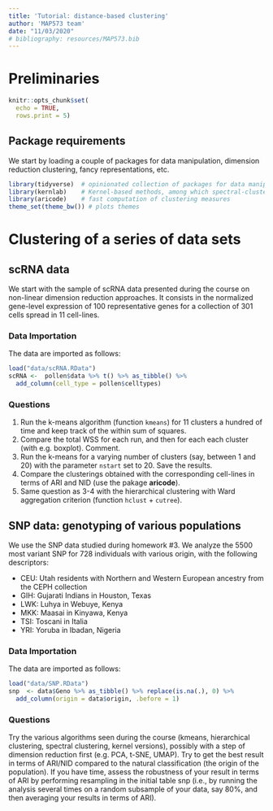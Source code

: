 ```yaml
---
title: 'Tutorial: distance-based clustering'
author: 'MAP573 team'
date: "11/03/2020"
# bibliography: resources/MAP573.bib
---
```


# Preliminaries

```r
knitr::opts_chunk$set(
  echo = TRUE,
  rows.print = 5)
```

## Package requirements

We start by loading a couple of packages for data manipulation, dimension reduction clustering, fancy representations, etc.

```r
library(tidyverse)  # opinionated collection of packages for data manipulation
library(kernlab)    # Kernel-based methods, among which spectral-clustering
library(aricode)    # fast computation of clustering measures
theme_set(theme_bw()) # plots themes
```

# Clustering of a series of data sets

## scRNA data

We start with the sample of scRNA data presented during the course on non-linear dimension reduction approaches. 
It consists in the normalized gene-level expression of 100 representative genes for a collection of 301 cells 
spread in 11 cell-lines. 

### Data Importation

The data are imported as follows: 

```r
load("data/scRNA.RData")
scRNA <-  pollen$data %>% t() %>% as_tibble() %>% 
  add_column(cell_type = pollen$celltypes)
```

### Questions

1. Run the k-means algorithm (function `kmeans`) for 11 clusters a hundred of time and keep track of the within sum of squares. 
2. Compare the total WSS for each run, and then for each each cluster (with e.g. boxplot). Comment.
3. Run the k-means for a varying number of clusters (say, between 1 and 20) with the parameter `nstart` set to 20. Save the results.
4. Compare the clusterings obtained with the corresponding cell-lines in terms of ARI and NID (use the pakage **aricode**).
5. Same question as 3-4 with the hierarchical clustering with Ward aggregation criterion (function `hclust` + `cutree`).

## SNP data: genotyping of various populations

We use the SNP data studied during homework \#3. We analyze the 5500 most variant SNP for 728 individuals with various origin, with the following descriptors:

- CEU: Utah residents with Northern and Western European ancestry from the CEPH collection
- GIH: Gujarati Indians in Houston, Texas
- LWK: Luhya in Webuye, Kenya
- MKK: Maasai in Kinyawa, Kenya
- TSI: Toscani in Italia
- YRI: Yoruba in Ibadan, Nigeria

### Data Importation

The data are imported as follows: 

```r
load("data/SNP.RData")
snp  <- data$Geno %>% as_tibble() %>% replace(is.na(.), 0) %>% 
  add_column(origin = data$origin, .before = 1) 
```

### Questions

Try the various algorithms seen during the course (kmeans, hierarchical clustering, spectral clustering, kernel versions), possibly with a step of dimension reduction first (e.g. PCA, t-SNE, UMAP). Try to get the best result in terms of ARI/NID compared to the natural classification (the origin of the population).
If you have time, assess the robustness of your result in terms of ARI by performing resampling in the initial table snp (i.e., by running the analysis several times on a random subsample of your data, say 80%, and then averaging your results in terms of ARI).
